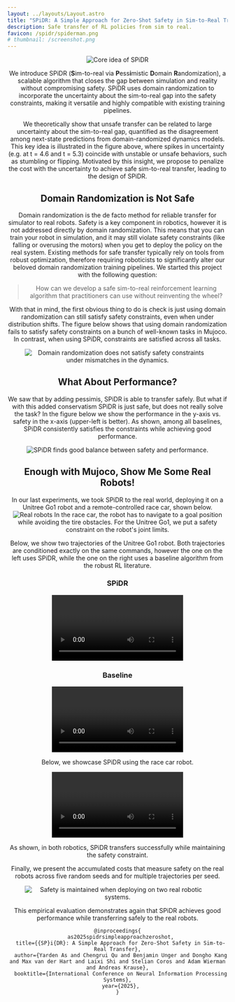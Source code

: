 ```yaml
---
layout: ../layouts/Layout.astro
title: "SPiDR: A Simple Approach for Zero-Shot Safety in Sim-to-Real Transfer"
description: Safe transfer of RL policies from sim to real.
favicon: /spidr/spiderman.png
# thumbnail: /screenshot.png
---
```







<Header
  title={frontmatter.title}
  authors={[
    {
      name: "Yarden As",
      url: "https://yas.pub",
      institution: "ETH Zurich",
    },
    {
      name: "Chengrui Qu",
      url: "https://crqu.github.io/",
      institution: "Caltech",
    },
    {
      name: "Benjamin Unger",
      institution: "ETH Zurich",
    },
    {
      name: "Dongho Kang",
      url: "https://donghokang.net/",
      institution: "ETH Zurich",
    },
    {
      name: "Max van der Hart",
      institution: "ETH Zurich",
    },
    {
      name: "Laixi Shi",
      url: "https://laixishi.github.io/",
      institution: "John Hopkins University",
    },
    {
      name: "Stelian Coros",
      institution: "ETH Zurich",
      url: "https://crl.ethz.ch/people/coros/"
    },
    {
      name: "Adam Wierman",
      institution: "Caltech",
      url: "https://adamwierman.com/"
    },
    {
      name: "Andreas Krause",
      url: "https://las.inf.ethz.ch/krausea",
      institution: "ETH Zurich",
    },
  ]}
  conference="NeurIPS 2025"
  notes={[
  ]}
  links={[
    {
      name: "Code",
      url: "https://github.com/yardenas/safe-learning",
      icon: "mdi:github",
    },
    {
      name: "arXiv",
      url: "https://arxiv.org/abs/2509.18648",
      icon: "academicons:arxiv",
    },{
      name: "Paper",
      url: "https://openreview.net/forum?id=Pe1ypX9gBO",
      icon: "ri:file-pdf-2-line",
    },
  ]}
  />
  

<div class="container mx-auto py-10">
  <div class="flex flex-col lg:flex-row justify-center lg:space-x-4 space-y-4 lg:space-y-0">
    <Image src={spidrIdea} alt="Core idea of SPiDR" class="object-cover w-full h-full" />
  </div>
</div>


We introduce SPiDR (**S**im-to-real via **P**ess**i**mistic **D**omain **R**andomization), a scalable algorithm that closes the gap between simulation and reality without compromising safety. SPiDR uses domain randomization to incorporate the uncertainty about the sim-to-real gap into the safety constraints, making it versatile and highly compatible with existing training pipelines.

We theoretically show that unsafe transfer can be related to large uncertainty about the sim-to-real gap, quantified as the disagreement among next-state predictions from domain-randomized dynamics models. This key idea is illustrated in the figure above, where spikes in uncertainty (e.g. at t = 4.6 and t = 5.3) coincide with unstable or unsafe behaviors, such as stumbling or flipping. Motivated by this insight, we propose to penalize the cost with the uncertainty to achieve safe sim-to-real transfer, leading to the design of SPiDR.


## Domain Randomization is Not Safe
Domain randomization is the de facto method for reliable transfer for simulator to real robots. 
Safety is a key component in robotics, however it is not addressed directly by domain randomization. This means that you can train your robot in simulation, and it may still violate safety constraints (like falling or overusing the motors) when you get to deploy the policy on the real system. Existing methods for safe transfer typically rely on tools from robust optimization, therefore requiring roboticists to significantly alter our beloved domain randomization training pipelines. We started this project with the following question:

> How can we develop a safe sim-to-real reinforcement learning algorithm that practitioners can use without reinventing the wheel?

With that in mind, the first obvious thing to do is check is just using domain randomization can still satisfy safety constraints, even when under distribution shifts. The figure below shows that using domain randomization fails to satisfy safety constraints on a bunch of well-known tasks in Mujoco. In contrast, when using SPiDR, constraints are satisfied across all tasks.
<Figure caption="Domain randomization does not satsify the safety constraints.">
  <Image src={simulatedCosts} alt="Domain randomization does not satisfy safety constraints under mismatches in the dynamics." class="object-cover w-full h-full"/>
</Figure>

## What About Performance?
We saw that by adding pessimis, SPiDR is able to transfer safely. But what if with this added conservatism SPiDR is just safe, but does not really solve the task? In the figure below we show the performance in the y-axis vs. safety in the x-axis (upper-left is better). As shown, among all baselines, SPiDR consistently satisfies the constraints while achieving good performance.
<Figure caption="SPiDR finds good balance between safety and performance">
  <Image src={simulatedAll} alt="SPiDR finds good balance between safety and performance." class="object-cover w-full h-full"/>
</Figure>

## Enough with Mujoco, Show Me Some Real Robots!
In our last experiments, we took SPiDR to the real world, deploying it on a Unitree Go1 robot and a remote-controlled race car, shown below.
<Image src={demoEnvs} alt="Real robots" class="object-cover w-full h-full"/>
In the race car, the robot has to navigate to a goal position while avoiding the tire obstacles. For the Unitree Go1, we put a safety constraint on the robot's joint limits.

Below, we show two trajectories of the Unitree Go1 robot. Both trajectories are conditioned exactly on the same commands, however the one on the left uses SPiDR, while the one on the right uses
a baseline algorithm from the robust RL literature. 
<TwoColumns>
  <div slot="left" class="flex flex-col items-center">
    <h3 class="text-lg font-semibold -mb-10 text-center">SPiDR</h3>
    <Figure caption="SPiDR follows commands while satisfying the safety constraints.">
      <Video source={spidrGo1} />
    </Figure>
  </div>
  <div slot="right" class="flex flex-col items-center">
    <h3 class="text-lg font-semibold -mb-10 text-center">Baseline</h3>
    <Figure caption="Robust safe RL baseline fails to transfer to the real robot.">
      <Video source={ramuGo1} />
    </Figure>
  </div>
</TwoColumns>
Below, we showcase SPiDR using the race car robot.

<Figure caption="SPiDR maintains safety upon deployment.">
    <Video source={spidrRC} />
</Figure>

As shown, in both robotics, SPiDR transfers successfully while maintaining the safety constraint.

Finally, we present the accumulated costs that measure safety on the real robots across five random seeds and for multiple trajectories per seed.
<Figure caption="SPiDR finds good balance between safety and performance">
  <Image src={realWorldQuant} alt="Safety is maintained when deploying on two real robotic systems." class="object-cover w-full h-full"/>
</Figure>
This empirical evaluation demonstrates again that SPiDR achieves good performance while transferring safely to the real robots.


```
@inproceedings{
  as2025spidrsimpleapproachzeroshot,
  title={{SP}i{DR}: A Simple Approach for Zero-Shot Safety in Sim-to-Real Transfer},
  author={Yarden As and Chengrui Qu and Benjamin Unger and Dongho Kang and Max van der Hart and Laixi Shi and Stelian Coros and Adam Wierman and Andreas Krause},
  booktitle={International Conference on Neural Information Processing Systems},
  year={2025},
}
```

